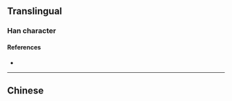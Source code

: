 {{also|電}}
{{character info/new}}
==Translingual==
{{stroke order|strokes=5}}
{{stroke order|type=animate}}

===Han character===
{{Han char|rn=72|rad=日|as=01|sn=5|four=|canj=LWU|ids=⿻日乚}}

====References====
* {{Han ref|kx=0489.011|hdz=42528.020|uh=7535|ud=30005}}

----

==Chinese==
{{zh-see|電}}